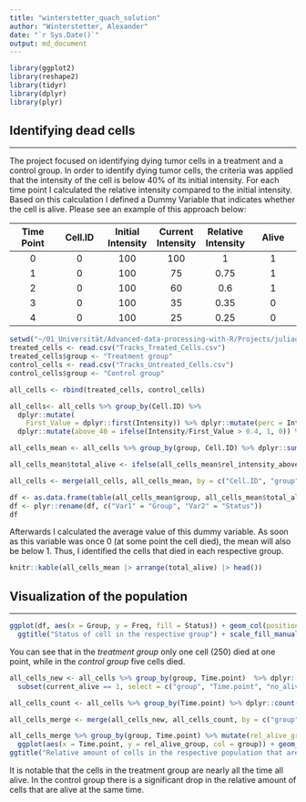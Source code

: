 ```yaml
---
title: "winterstetter_quach_solution"
author: "Winterstetter, Alexander"
date: "`r Sys.Date()`"
output: md_document
---
```


```r
library(ggplot2)
library(reshape2)
library(tidyr)
library(dplyr)
library(plyr)
```
## **Identifying dead cells**
________________________________________________________________________________

The project focused on identifying dying tumor cells in a treatment and a control group. In order to identify dying tumor cells, the criteria was applied that the intensity of the cell is below 40% of its initial intensity.
For each time point I calculated the relative intensity compared to the initial intensity. Based on this calculation I defined a Dummy Variable that indicates whether the cell is alive.
Please see an example of this approach below:

| Time Point | Cell.ID | Initial Intensity | Current Intensity | Relative Intensity | Alive |
|:---:|:---:|:---:|:---:|:---:|:---:|
| 0 | 0 | 100 | 100 | 1 | 1 |
| 1 | 0 | 100 | 75 | 0.75 | 1 |
| 2 | 0 | 100 | 60 | 0.6 | 1 |
| 3 | 0 | 100 | 35 | 0.35 | 0 |
| 4 | 0 | 100 | 25 | 0.25 | 0 |

```r
setwd("~/01_Universität/Advanced-data-processing-with-R/Projects/juliaquach02")
treated_cells <- read.csv("Tracks_Treated_Cells.csv")
treated_cells$group <- "Treatment group"
control_cells <- read.csv("Tracks_Untreated_Cells.csv")
control_cells$group <- "Control group"

all_cells <- rbind(treated_cells, control_cells)

all_cells<- all_cells %>% group_by(Cell.ID) %>%
  dplyr::mutate(
    First_Value = dplyr::first(Intensity)) %>% dplyr::mutate(perc = Intensity/First_Value) %>%
  dplyr::mutate(above_40 = ifelse(Intensity/First_Value > 0.4, 1, 0)) %>% dplyr::mutate(current_alive = ifelse(above_40 == 1, 1, 0))

all_cells_mean <- all_cells %>% group_by(group, Cell.ID) %>% dplyr::summarize(rel_intensity_above_40 = mean(above_40))

all_cells_mean$total_alive <- ifelse(all_cells_mean$rel_intensity_above_40 == 1, "Alive", "Dead") 

all_cells <- merge(all_cells, all_cells_mean, by = c("Cell.ID", "group"))

df <- as.data.frame(table(all_cells_mean$group, all_cells_mean$total_alive))
df <- plyr::rename(df, c("Var1" = "Group", "Var2" = "Status"))
df
```


Afterwards I calculated the average value of this dummy variable. As soon as this variable was once 0 (at some point the cell died), the mean will also be below 1. Thus, I identified the cells that died in each respective group.

```r
knitr::kable(all_cells_mean |> arrange(total_alive) |> head())
```


## **Visualization of the population**
________________________________________________________________________________

```r
ggplot(df, aes(x = Group, y = Freq, fill = Status)) + geom_col(position = "stack") + labs(x = "", y = "Count") +
  ggtitle("Status of cell in the respective group") + scale_fill_manual(values=c("#00BFC4", "#F8766D")) + theme_bw()
```


You can see that in the *treatment group* only one cell (250) died at one point, while in the *control group* five cells died.

```r
all_cells_new <- all_cells %>% group_by(group, Time.point)  %>% dplyr::count(current_alive) %>% plyr::rename(c("n" = "no_alive")) %>%
  subset(current_alive == 1, select = c("group", "Time.point", "no_alive"))

all_cells_count <- all_cells %>% group_by(Time.point) %>% dplyr::count(group) %>% plyr::rename(c("n" = "no_group"))

all_cells_merge <- merge(all_cells_new, all_cells_count, by = c("group", "Time.point"))

all_cells_merge %>% group_by(group, Time.point) %>% mutate(rel_alive_group = no_alive/no_group) %>%
  ggplot(aes(x = Time.point, y = rel_alive_group, col = group)) + geom_line() + labs(x = "Point in time", y = "Relative amount of cells alive") + ylim(c(0.75,1)) + geom_hline(yintercept = 0.75, col = "red") + annotate("text", label = "75% of population alive", x = 2200, y = 0.76, col = "red") + theme_bw() +
ggtitle("Relative amount of cells in the respective population that are alive\nat the same time")
```

It is notable that the cells in the treatment group are nearly all the time all alive. In the control group there is a significant drop in the relative amount of cells that are alive at the same time.
